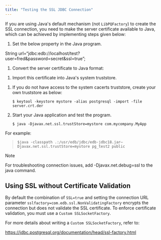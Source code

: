 ```yaml
---
title: "Testing the SSL JDBC Connection"
---
```


<div id="testing_the_ssl_jdbc_connection" class="registered_link"></div>

If you are using Java's default mechanism (not `LibPQFactory`) to create the SSL connection, you need to make the server certificate available to Java, which can be achieved by implementing steps given below:

1.  Set the below property in the Java program.

String url=“jdbc:edb://localhost/test?user=fred&password=secret&ssl=true”;

1.  Convert the server certificate to Java format:

<!-- -->

1.  Import this certificate into Java's system truststore.

<!-- -->

1.  If you do not have access to the system cacerts truststore, create your own truststore as below:

    ```
    $ keytool -keystore mystore -alias postgresql -import -file server.crt.der
    ```

2.  Start your Java application and test the program.

    ```
    $ java -Djavax.net.ssl.trustStore=mystore com.mycompany.MyApp
    ```

For example:

> ```
> $java -classpath .:/usr/edb/jdbc/edb-jdbc18.jar–
> Djavax.net.ssl.trustStore=mystore pg_test2 public
> ```

<div class="note">

<div class="title">

Note

</div>

For troubleshooting connection issues, add -Djavax.net.debug=ssl to the java command.

</div>

## Using SSL without Certificate Validation

By default the combination of `SSL=true` and setting the connection URL parameter `sslfactory=com.edb.ssl.NonValidatingFactory` encrypts the connection but does not validate the SSL certificate. To enforce certificate validation, you must use a `Custom SSLSocketFactory`.

For more details about writing a `Custom SSLSocketFactory`, refer to:

<https://jdbc.postgresql.org/documentation/head/ssl-factory.html>
